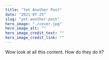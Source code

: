 ---
title: "Yet Another Post"
date: "2021-07-25"
slug: "yet-another-post"
hero_image: "./cover.jpg"
hero_image_alt: ""
hero_image_credit_text: ""
hero_image_credit_link: ""
---

Wow look at all this content. How do they do it?